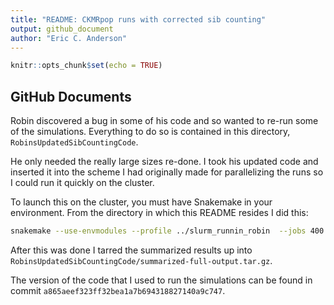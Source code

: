 ```yaml
---
title: "README: CKMRpop runs with corrected sib counting"
output: github_document
author: "Eric C. Anderson"
---
```


```r
knitr::opts_chunk$set(echo = TRUE)
```

## GitHub Documents

Robin discovered a bug in some of his code and so wanted to re-run some of the
simulations.  Everything to do so is contained in this directory,
`RobinsUpdatedSibCountingCode`.  

He only needed the really large sizes re-done.  I took his updated code and
inserted it into the scheme I had originally made for parallelizing the runs
so I could run it quickly on the cluster.

To launch this on the cluster, you must have Snakemake in your environment.  From
the directory in which this README resides I did this:
```sh
snakemake --use-envmodules --profile ../slurm_runnin_robin  --jobs 400
```

After this was done I tarred the summarized results up into `RobinsUpdatedSibCountingCode/summarized-full-output.tar.gz`.

The version of the code that I used to run the simulations can be found in commit
`a865aeef323ff32bea1a7b694318827140a9c747`.


